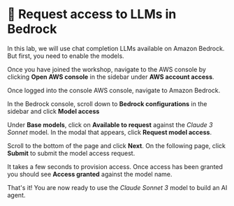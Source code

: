 
# 👐 Request access to LLMs in Bedrock 

In this lab, we will use chat completion LLMs available on Amazon Bedrock. But first, you need to enable the models.

Once you have joined the workshop, navigate to the AWS console by clicking **Open AWS console** in the sidebar under **AWS account access**.

<Screenshot url="https://us-west-2.console.aws.amazon.com/event/dashboard" src="img/screenshots/30-aws/2-bedrock/1-nav-console.png" alt="Navigate to AWS Console" />

Once logged into the console AWS console, navigate to Amazon Bedrock.

<Screenshot url="https://us-west-2.console.aws.amazon.com/console/home" src="img/screenshots/30-aws/2-bedrock/2-nav-bedrock.png" alt="Navigate to Bedrock" />

In the Bedrock console, scroll down to **Bedrock configurations** in the sidebar and click **Model access**

<Screenshot url="https://us-west-2.console.aws.amazon.com/bedrock/home" src="img/screenshots/30-aws/2-bedrock/3-model-access.png" alt="Get model access" />

Under **Base models**, click on **Available to request** against the _Claude 3 Sonnet_ model. In the modal that appears, click **Request model access**.

<Screenshot url="https://us-west-2.console.aws.amazon.com/bedrock/home" src="img/screenshots/30-aws/2-bedrock/4-enable-model.png" alt="Enable model" />

Scroll to the bottom of the page and click **Next**. On the following page, click **Submit** to submit the model access request. 

It takes a few seconds to provision access. Once access has been granted you should see **Access granted** against the model name.

<Screenshot url="https://us-west-2.console.aws.amazon.com/bedrock/home" src="img/screenshots/30-aws/2-bedrock/5-access-granted.png" alt="Access granted" />

That's it! You are now ready to use the _Claude Sonnet 3_ model to build an AI agent.
